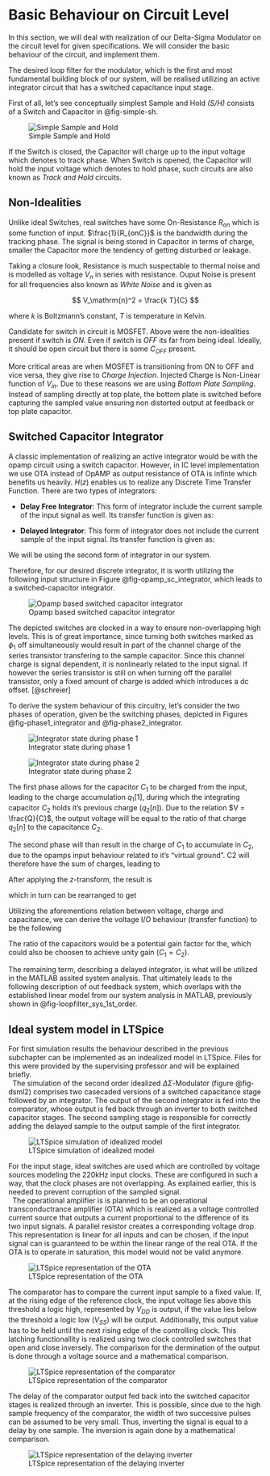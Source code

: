 # Basic Behaviour on Circuit Level

In this section, we will deal with realization of our Delta-Sigma Modulator on the circuit level for given specifications. We will consider the basic behaviour of the circuit, and implement them. 

The desired loop filter for the modulator, which is the first and most fundamental building block of our system, will be realised utilizing an active integrator circuit that has a switched capacitance input stage.

First of all, let's see conceptually simplest Sample and Hold _(S/H)_ consists of a Switch and Capacitor in @fig-simple-sh.

![Simple Sample and Hold](figures/switch_cap/basic_sh.svg){#fig-simple-sh}


If the Switch is closed, the Capacitor will charge up to the input voltage which denotes to track phase. When Switch is opened, the Capacitor will hold the input voltage which denotes to hold phase, such circuits are also known as _Track and Hold_ circuits.

## Non-Idealities

Unlike ideal Switches, real switches have some On-Resistance $R_{on}$ which is some function of input. $\frac{1}{R_{onC}}$ is the bandwidth during the tracking phase. The signal is being stored in Capacitor in terms of charge, smaller the Capacitor more the tendency of getting disturbed or leakage. 

Taking a closure look, Resistance is much suspectable to thermal noise and is modelled as voltage $V_n$ in series with resistance. Ouput Noise is present for all frequencies also known as _White Noise_ and is given as 

$$
V_\mathrm{n}^2 = \frac{k T}{C} 
$$

where $k$ is Boltzmann's constant, $T$ is temperature in Kelvin.

Candidate for switch in circuit is MOSFET. Above were the non-idealities present if switch is _ON_. Even if switch is _OFF_ its far from being ideal. Ideally, it should be open circuit but there is some $C_{OFF}$ present. 

More critical areas are when MOSFET is transitioning from ON to OFF and vice versa, they give rise to _Charge Injection_. Injected Charge is Non-Linear function of $V_{in}$. Due to these reasons we are using _Bottom Plate Sampling_. Instead of sampling directly at top plate, the bottom plate is switched before capturing the sampled value ensuring non distorted output at feedback or top plate capacitor.


## Switched Capacitor Integrator

A classic implementation of realizing an active integrator would be with the opamp circuit using a switch capacitor. However, in IC level implementation we use OTA instead of OpAMP as output resistance of OTA is infinte which benefits us heavily. $H(z)$ enables us to realize any Discrete Time Transfer Function. There are two types of integrators:

- **Delay Free Integrator**: This form of integrator include the current sample of the input signal as well. Its transfer function is given as: 

\begin{align}
  {H(z)} = \frac{1}{1-z^{-1}}
\end{align}

- **Delayed Integrator**: This form of integrator does not include the current sample of the input signal. Its transfer function is given as:

\begin{align}
  {H(z)} = \frac{z^{-1}}{1-z^{-1}}
\end{align}

We will be using the second form of integrator in our system.

Therefore, for our desired discrete integrator, it is worth utilizing the following input structure in Figure @fig-opamp_sc_integrator, which leads to a switched-capacitor integrator. 
  
![Opamp based switched capacitor integrator](figures/theory/SC_Integrator_Circuit.svg){#fig-opamp_sc_integrator}

The depicted switches are clocked in a way to ensure non-overlapping high levels. This is of great importance, since turning both switches marked as $\phi_1$ off simultaneously would result in part of the channel charge of the series transistor transfering to the sample capacitor. Since this channel charge is signal dependent, it is nonlinearly related to the input signal. If however the series transistor is still on when turning off the parallel transistor, only a fixed amount of charge is added which introduces a dc offset. [@schreier]

To derive the system behaviour of this circuitry, let's consider the two phases of operation, given be the switching phases, depicted in Figures @fig-phase1_integrator and @fig-phase2_integrator.

![Integrator state during phase 1](figures/theory/sc_integrator_ph1.PNG){#fig-phase1_integrator}

![Integrator state during phase 2](figures/theory/sc_integrator_ph2.PNG){#fig-phase2_integrator}

The first phase allows for the capacitor $C_1$ to be charged from the input, leading to the charge accumulation $q_1[1]$, during which the integrating capacitor $C_2$ holds it's previous charge ($q_2[n]$). Due to the relation $V = \frac{Q}{C}$, the output voltage will be equal to the ratio of that charge $q_2[n]$ to the capacitance $C_2$.

The second phase will than result in the charge of $C_1$ to accumulate in $C_2$, due to the opamps input behaviour related to it's "virtual ground". C2 will therefore have the sum of charges, leading to

\begin{align}\label{sc_charge_ph2}
  q_2[n+1] = q_2 + q_1. 
\end{align}

After applying the $z$-transform, the result is

\begin{align}
  Q_2(z) = Q_2(z)\,z^{-1} + Q_1(z)\,z^{-1}
\end{align}

which in turn can be rearranged to get

\begin{align}
  \frac{Q_2(z)}{Q_1(z)} = \frac{z^{-1}}{1-z^{-1}}
\end{align}

Utilizing the aforementions relation between voltage, charge and capacitance, we can derive the voltage I/O behaviour (transfer function) to be the following

\begin{align}
  \frac{V_{out}}{V_{in}} = \frac{z^{-1}}{1-z^{-1}} \frac{C1}{C2} = H_v(z)
\end{align}

The ratio of the capacitors would be a potential gain factor for the, which could also be choosen to achieve unity gain ($C_1 = C_2$).

The remaining term, describing a delayed integrator, is what will be utilized in the MATLAB assited system analysis. That ultimately leads to the following description of out feedback system, which overlaps with the established linear model from our system analysis in MATLAB, previously shown in @fig-loopfilter_sys_1st_order.

## Ideal system model in LTSpice
For first simulation results the behaviour described in the previous subchapter can be implemented as an indealized model in LTSpice. Files for this were provided by the supervising professor and will be explained briefly.\
\ 
The simulation of the second order idealized $\Delta \Sigma$-Modulator (figure @fig-dsml2) comprises two casecaded versions of a switched capacitance stage followed by an integrator. The output of the second integrator is fed into the comparator, whose output is fed back through an inverter to both switched capacitor stages. The second sampling stage is responsible for correctly adding the delayed sample to the output sample of the first integrator.\

![LTSpice simulation of idealized model](figures/ltspice_ideal/dsm_l2.PNG){#fig-dsml2}

For the input stage, ideal switches are used which are controlled by voltage sources modeling the 220kHz input clocks. These are configured in such a way, that the clock phases are not overlapping. As explained earlier, this is needed to prevent corruption of the sampled signal.\
\ 
The operational amplifier is is planned to be an operational transconductrance amplifier (OTA) which is realized as a voltage controlled current source that outputs a current proportional to the difference of its two input signals. A parallel resistor creates a corresponding voltage drop. This representation is linear for all inputs and can be chosen, if the input signal can is guaranteed to be within the linear range of the real OTA. If the OTA is to operate in saturation, this model would not be valid anymore.\

![LTSpice representation of the OTA](figures/ltspice_ideal/ota.png){#fig-ota-spice}

The comparator has to compare the current input sample to a fixed value. If, at the rising edge of the reference clock, the input voltage lies above this threshold a logic high, represented by $V_{DD}$ is output, if the value lies below the threshold a logic low ($V_{SS}$) will be output. Additionally, this output value has to be held until the next rising edge of the controlling clock. This latching functionallity is realized using two clock controlled switches that open and close inversely. The comparison for the dermination of the output is done through a voltage source and a mathematical comparison.\

![LTSpice representation of the comparator](figures/ltspice_ideal/comparator-spice.png){#fig-comp-spice}

The delay of the comparator output fed back into the switched capacitor stages is realized through an inverter. This is possible, since due to the high sample frequency of the comparator, the width of two successive pulses can be assumed to be very small. Thus, inverting the signal is equal to a delay by one sample. The inversion is again done by a mathematical comparison.

![LTSpice representation of the delaying inverter](figures/ltspice_ideal/inverter-spice.png){#fig-inv-spice}